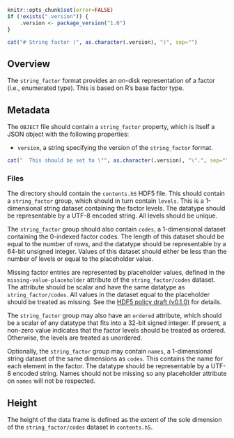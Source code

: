 ```r
knitr::opts_chunk$set(error=FALSE)
if (!exists(".version")) {
    .version <- package_version("1.0")
}
```

```r
cat("# String factor (", as.character(.version), ")", sep="")
```

## Overview

The `string_factor` format provides an on-disk representation of a factor (i.e., enumerated type).
This is based on R's base factor type.

## Metadata

The `OBJECT` file should contain a `string_factor` property, which is itself a JSON object with the following properties:

- `version`, a string specifying the version of the `string_factor` format.
```r
cat("  This should be set to \"", as.character(.version), "\".", sep="")
```

### Files

The directory should contain the `contents.h5` HDF5 file.
This should contain a `string_factor` group, which should in turn contain `levels`.
This is a 1-dimensional string dataset containing the factor levels.
The datatype should be representable by a UTF-8 encoded string.
All levels should be unique.

The `string_factor` group should also contain `codes`, a 1-dimensional dataset containing the 0-indexed factor codes. 
The length of this dataset should be equal to the number of rows, and the datatype should be representable by a 64-bit unsigned integer.
Values of this dataset should either be less than the number of levels or equal to the placeholder value.

Missing factor entries are represented by placeholder values, defined in the `missing-value-placeholder` attribute of the `string_factor/codes` dataset.
The attribute should be scalar and have the same datatype as `string_factor/codes`.
All values in the dataset equal to the placeholder should be treated as missing.
See the [HDF5 policy draft (v0.1.0)](https://github.com/ArtifactDB/Bioc-HDF5-policy/tree/v0.1.0) for details.

The `string_factor` group may also have an `ordered` attribute, which should be a scalar of any datatype that fits into a 32-bit signed integer.
If present, a non-zero value indicates that the factor levels should be treated as ordered.
Otherwise, the levels are treated as unordered.

Optionally, the `string_factor` group may contain `names`, a 1-dimensional string dataset of the same dimensions as `codes`.
This contains the name for each element in the factor.
The datatype should be representable by a UTF-8 encoded string.
Names should not be missing so any placeholder attribute on `names` will not be respected.

## Height

The height of the data frame is defined as the extent of the sole dimension of the `string_factor/codes` dataset in `contents.h5`.
